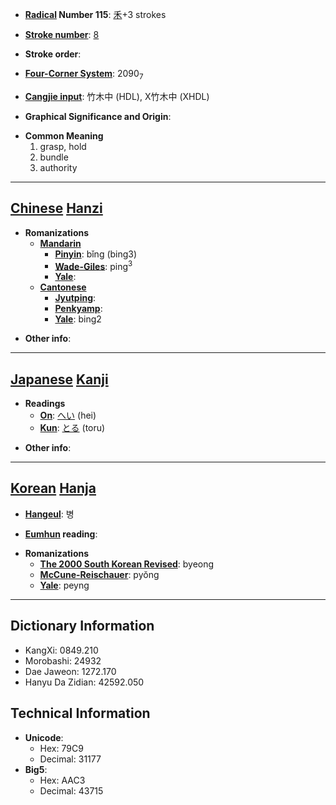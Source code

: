 * '''[[Wiktionary:Chinese radical index| Radical]] Number 115''': [[Wiktionary:Chinese radical index 禾|禾]]+3 strokes

* '''[[Wiktionary:Chinese total strokes index|Stroke number]]''': [[Wiktionary:Chinese total strokes index 8|8]]

* '''Stroke order''': 

* '''[[Wiktionary:Chinese four corner index|Four-Corner System]]''': 2090<sub>7</sub>

* '''[[Wiktionary:Chinese Cangjie index|Cangjie input]]''': 竹木中 (HDL), X竹木中 (XHDL)

* '''Graphical Significance and Origin''': 

* '''Common Meaning'''
*#grasp, hold
*# bundle
*# authority


----

== [[Chinese]] [[Hanzi]] ==

* '''Romanizations'''
** '''[[Mandarin]]'''
*** '''[[Pinyin]]''': bǐng (bing3)
*** '''[[Wade-Giles]]''': ping<sup>3</sup>
*** '''[[Yale]]''': 
** '''[[Cantonese]]'''
*** '''[[Jyutping]]''':
*** '''[[Penkyamp]]''': 
*** '''[[Yale]]''': bing2

* '''Other info''': 

----

== [[Japanese]] [[Kanji]] ==

* '''Readings'''
** '''[[On]]''': [[へい]] (hei)
** '''[[Kun]]''': [[とる]] (toru)

* '''Other info''':  

----

== [[Korean]] [[Hanja]] ==

* '''[[Hangeul]]''': 병

* '''[[Eumhun]] reading''': 

* '''Romanizations'''
** '''[[The 2000 South Korean Revised Romanization|The 2000 South Korean Revised]]''': byeong
** '''[[McCune-Reischauer]]''': pyŏng
** '''[[Yale]]''': peyng

----

== Dictionary Information ==

* KangXi: 0849.210
* Morobashi: 24932
* Dae Jaweon: 1272.170
* Hanyu Da Zidian: 42592.050

== Technical Information ==

* '''Unicode''':
** Hex: 79C9
** Decimal: 31177
* '''Big5''':
** Hex: AAC3
** Decimal: 43715